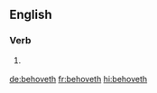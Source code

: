==English==

===Verb===
{{head|en|verb form}}

# {{label|en|archaic}} {{en-third-person singular of|behove}}

[[de:behoveth]]
[[fr:behoveth]]
[[hi:behoveth]]